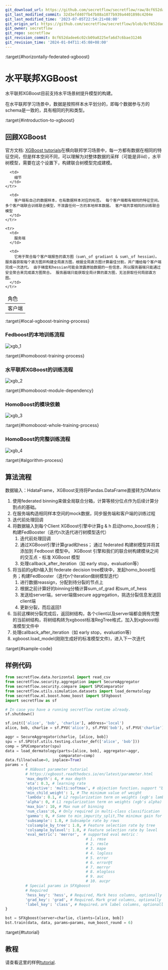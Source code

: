 ```yaml
---
git_download_url: https://github.com/secretflow/secretflow/raw/8cf652dadee6c02cb09a0225efa6d7c6bae31246/docs/user_guide/federated_learning/horizontal_federated_learning/tree.md
git_last_modified_commit: 32d3efd407fb47b88a1077b939a4401898c4204e
git_last_modified_time: '2023-07-05T22:54:21+08:00'
git_origin_url: https://github.com/secretflow/secretflow/blob/8cf652dadee6c02cb09a0225efa6d7c6bae31246/docs/user_guide/federated_learning/horizontal_federated_learning/tree.md
git_owner: secretflow
git_repo: secretflow
git_revision_commit: 8cf652dadee6c02cb09a0225efa6d7c6bae31246
git_revision_time: '2024-01-04T11:45:08+08:00'
---
```


:target{#horizontally-federated-xgboost}

# 水平联邦XGBoost

水平联邦XGBoost目前支持水平场景树提升模型的构建。

在水平联邦学习场景中，数据是按照样本水平划分的，即每个数据参与方的schema是一致的，具有相同的列和类型。

:target{#introduction-to-xgboost}

## 回顾XGBoost

官方文档: [XGBoost tutorials](https://xgboost.readthedocs.io/en/latest/tutorials/index.html)在横向联邦学习场景中，每一方都有数据在相同的特征空间，但是样本空间不同，可以理解为对整体数据的采样（可能是非iid），水平树模型，需要在这个设置下，构建联合树模型完成建模。

<table>
  <thead>
    <tr>
      <td>
        角色
      </td>

      <td>
        细节
      </td>
    </tr>
  </thead>

  <tbody>
    <tr>
      <td>
        客户端
      </td>

      <td>
        客户端有自己的数据样本，也有数据样本对应的标签。 每个客户端都有相同的特征空间。 多个客户端联合训练联合模型，不泄露任何一方的本地样本数据。 客户端共享相同的训练联合模型
      </td>
    </tr>

    <tr>
      <td>
        服务端
      </td>

      <td>
        它用于聚合每个客户端报告的直方图（sum\_of gradiant & sum\_of hessian）。 服务器获取每个直方图并构建全局直方图，根据全局直方图计算最佳分割，并广播给每个客户端完成一次迭代。 由于梯度和hessian可能会泄露原始数据的一些信息，所以服务器端只能通过安全聚合来完成直方图聚合。 服务器端只能获取全局计算的直方图，无法获取任何局部直方图。
      </td>
    </tr>
  </tbody>
</table>

:target{#local-xgboost-training-process}

### Fedboost的本地训练流程

![xgb\_1](../../../_assets/xgb_1.png)

:target{#homoboost-training-process}

### 水平联邦XGBoost的训练流程

![xgb\_2](../../../_assets/xgb_2.png)

:target{#homoboost-module-dependency}

### HomoBoost的模块依赖

![xgb\_3](../../../_assets/xgb_3.png)

:target{#homoboost-whole-training-process}

### HomoBoost的完整训练流程

![xgb\_4](../../../_assets/xgb_4.png)

:target{#algorithm-process}

## 算法流程

数据输入：HdataFrame，XGBoost支持将Pandas.DataFrame直接转为DMatrix

1. 使用federated binning来做全局联合分箱，计算等频分位点作为后续计算分割点的基础。
2. 在服务端构造相同样本空间的mock数据，同步服务端和客户端的训练过程
3. 迭代前处理回调
4. 将数据输入到每个Client XGBoost引擎中计算g & h 启动homo\_boost任务； 构建FedBooster（迭代n次迭代进行树模型迭代）
   1. 迭代前处理回调
   2. 通过XGBoost引擎计算grad和hess； 通过 federated 构建树模型并将其添加到 Fedboost 模型中。 XGBoost 引擎和我们的联合树构建模块之间的交互点 - 标准 XGBoost 模型
   3. 处理callback\_after\_iteration（如 early stop，evaluation等）
5. 将当前的g和h输入到 federate decision tree模块中，发起homo\_boost任务；构建FedBooster（迭代n个iteration做树模型迭代）
   1. 进行数据reassign，分配到待分裂的节点上
   2. 根据之前计算好的binning分桶计算sum\_of\_grad 和sum\_of\_hess
   3. 发送给server端，server端做secure aggregation，挑选分裂信息发送回client端
   4. 更新分裂，而后返回1
6. 当前这棵树分裂完成后，返回树结构，各个client以及server端都会拥有完整的当前树结构，将树结构转为xgboost标准RegTree格式，加入到xgboost标准模型文件中
7. 处理callback\_after\_iteration（如 early stop，evaluation等）
8. xgboost.load\_model(刚刚生成好的标准模型文件)，进入下一次迭代

:target{#sample-code}

## 样例代码

```python
from secretflow.data.horizontal import read_csv
from secretflow.security.aggregation import SecureAggregator
from secretflow.security.compare import SPUComparator
from secretflow.utils.simulation.datasets import load_dermatology
from secretflow.ml.boost.homo_boost import SFXgboost
import secretflow as sf

# In case you have a running secretflow runtime already.
sf.shutdown()

sf.init(['alice', 'bob', 'charlie'], address='local')
alice, bob, charlie = sf.PYU('alice'), sf.PYU('bob'), sf.PYU('charlie')

aggr = SecureAggregator(charlie, [alice, bob])
spu = sf.SPU(sf.utils.testing.cluster_def(['alice', 'bob']))
comp = SPUComparator(spu)
data = load_dermatology(parts=[alice, bob], aggregator=aggr,
                        comparator=comp)
data.fillna(value=0, inplace=True)
params = {
         # XGBoost parameter tutorial
         # https://xgboost.readthedocs.io/en/latest/parameter.html
         'max_depth': 4, # max depth
         'eta': 0.3, # learning rate
         'objective': 'multi:softmax', # objection function，support "binary:logistic","reg:logistic","multi:softmax","multi:softprob","reg:squarederror"
         'min_child_weight': 1, # The minimum value of weight
         'lambda': 0.1, # L2 regularization term on weights (xgb's lambda)
         'alpha': 0, # L1 regularization term on weights (xgb's alpha)
         'max_bin': 10, # Max num of binning
         'num_class':6, # Only required in multi-class classification
         'gamma': 0, # Same to min_impurity_split,The minimux gain for a split
         'subsample': 1.0, # Subsample rate by rows
         'colsample_by_tree': 1.0, # Feature selection rate by tree
         'colsample_bylevel': 1.0, # Feature selection rate by level
         'eval_metric': 'merror',  # supported eval metric：
                                    # 1. rmse
                                    # 2. rmsle
                                    # 3. mape
                                    # 4. logloss
                                    # 5. error
                                    # 6. error@t
                                    # 7. merror
                                    # 8. mlogloss
                                    # 9. auc
                                    # 10. aucpr
         # Special params in SFXgboost
         # Required
         'hess_key': 'hess', # Required, Mark hess columns, optionally choosing a column name that is not in the data set
         'grad_key': 'grad', # Required，Mark grad columns, optionally choosing a column name that is not in the data set
         'label_key': 'class', # Required，ark label columns, optionally choosing a column name that is not in the data set
}

bst = SFXgboost(server=charlie, clients=[alice, bob])
bst.train(data, data, params=params, num_boost_round = 6)
```

:target{#tutorial}

## 教程

请查看这里的样例[tutorial](../../../tutorial/Federated_Xgboost.mdx).
